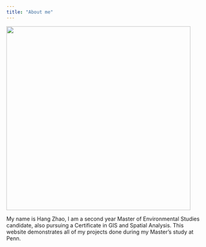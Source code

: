 ```yaml
---
title: "About me"
---
```


<!-- Use a grid -->
::: {.grid}

<!-- Left column has a width of 6/12 and shows a picture of me -->
::: {.g-col-6}
![](images/Hang_pic.jpg){width=5in}
:::

<!-- Text gets a column with width 6/12 -->
::: {.g-col-6}

My name is Hang Zhao, I am a second year Master of Environmental Studies candidate, also pursuing a Certificate in GIS and Spatial Analysis. This website demonstrates all of my projects done during my Master's study at Penn. 

::: 

:::



